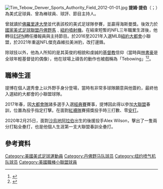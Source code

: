 {{Infobox baseball biography
|name        = 提姆·提伯<br>Tim Tebow
|image       = File:Tim Tebow in the dugout.jpg
|width       = 250px
|caption     = '''Tebow效力於紐約大都會（2017年春訓）'''
|position    = [[外野手|外野手]]
|team        = 紐約大都會
|number      = 85
|bats        = 左
|throws      = 左
|birth_date  = {{Birth date and age|mf=yes|1987|8|24}}
|birth_place = {{PHI}}[[馬尼拉大都會|馬尼拉大都會]][[馬卡蒂|馬卡蒂]]
|debutleague = MLB
|debutdate   = *月*日
|debutyear   = 2021年
|debutteam   = 紐約大都會
|statyear    = 2020年12月31日
|statleague = MLB
|stat1label  = [[打擊率|打擊率]]
|stat1value  = .000
|stat2label  = [[全壘打|全壘打]]
|stat2value  = 0
|stat3label  = [[打點|打點]]
|stat3value  = 0
|teams=
*[[紐約大都會|紐約大都會]]（{{mlby|2016}}–2020）
|highlights=
}}

[[File:Tim_Tebow_Denver_Sports_Authority_Field_2012-01-01.jpg|right]]
'''提姆·提伯'''（{{lang-en|Tim Tebow}}；{{bd|1987年|8月14日}}）為美式足球員、曾為棒球員、球評、節目主持人。

曾就讀於[[佛羅里達大學|佛羅里達大學]]並代表該校的美式足球隊參賽，並贏得海斯曼獎。後效力於[[國家美式足球聯盟|國家美式足球聯盟]][[丹佛野馬|丹佛野馬]]﹑[[紐約噴射機|紐約噴射機]]。在結束短暫的NFL三年職業生涯後，他轉往[[ESPN|ESPN]]轉任播報員與主持節目。於2016至2021年入選MLB[[紐約大都會|紐約大都會]]小聯盟，於2021年重返NFL傑克森維拉美洲豹，改打邊鋒。

除球技以外，他為人所知的是其英俊的相貌和虔誠的[[基督教|基督教]]信仰（當時與[[林書豪|林書豪]]是全球年輕基督徒的偶像），他在球場上禱告的動作也被戲稱為「Tebowing」<ref>{{cite web |url=http://www.auburnjournal.com/article/pregnancy-woman%E2%80%99s-issue |title=Pregnancy a woman’s issue | Auburn Journal |format= |work= |accessdate= |archive-date=2018-06-27 |archive-url=https://web.archive.org/web/20180627202916/http://www.auburnjournal.com/article/pregnancy-woman%E2%80%99s-issue |dead-url=no }}</ref><ref>{{cite web |url=http://books.google.ca/books?id=6a78AgAAQBAJ&pg=PA16&dq=%22Robert+Ramsey+Tebow+II%22&hl=en&sa=X&ei=jJZtVMfoBoWiyQS_moKIBQ&ved=0CBMQ6AEwAA |title=First, I?d Like to Thank God - simon desmarais-zalob - Google Books |format= |work= |accessdate= |archive-date=2014-11-29 |archive-url=https://web.archive.org/web/20141129105007/http://books.google.ca/books?id=6a78AgAAQBAJ&pg=PA16&dq=%22Robert+Ramsey+Tebow+II%22&hl=en&sa=X&ei=jJZtVMfoBoWiyQS_moKIBQ&ved=0CBMQ6AEwAA |dead-url=no }}</ref>。

== 職棒生涯 ==
提博在個人選秀會上以外野手身分登場，當時有非常多球隊願意與他簽約，最終他入選紐約大都會的小聯盟球隊。

2017年春，因[[紐約大都會|大都會隊]]諸多選手入選[[世界棒球經典賽|經典賽]]賽事，提博因此得以參加[[美國職業棒球大聯盟|大聯盟]]春訓，位置為投手指定打擊。在面對[[波士頓紅襪|紅襪隊]]賽揚獎投手時三打數、零[[安打|安打]]。

2020年2月25日，面對[[沙烏地阿拉伯|沙烏地阿拉伯]]出生的後援投手Alex Wilson，擊出了一隻兩分打點全壘打，也是他個人生涯第一支大聯盟春訓全壘打。

== 參考資料 ==
{{Commonscat|Tim Tebow}}
{{Reflist}}

{{Authority control}}
[[Category:美國美式足球運動員|Category:美國美式足球運動員]]
[[Category:丹佛野马队球员|Category:丹佛野马队球员]]
[[Category:纽约喷气机队球员|Category:纽约喷气机队球员]]
[[Category:美國職棒小聯盟球員|Category:美國職棒小聯盟球員]]